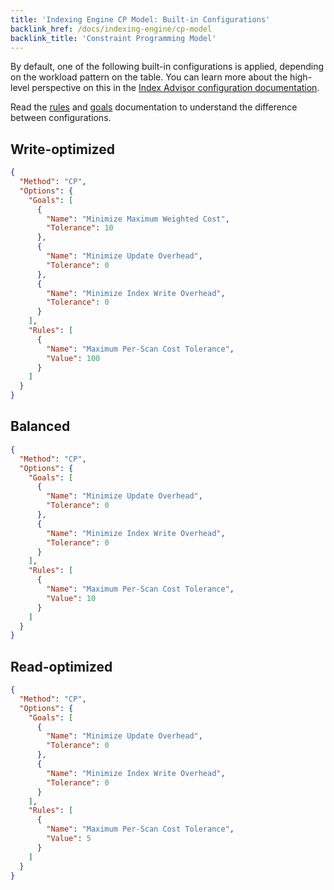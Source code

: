 ```yaml
---
title: 'Indexing Engine CP Model: Built-in Configurations'
backlink_href: /docs/indexing-engine/cp-model
backlink_title: 'Constraint Programming Model'
---
```


By default, one of the following built-in configurations is applied, depending
on the workload pattern on the table. You can learn more about the high-level
perspective on this in the [Index Advisor configuration documentation](/docs/index-advisor/configuration).

Read the [rules](rules) and [goals](goals) documentation to understand the difference between configurations.

## Write-optimized

```json
{
  "Method": "CP",
  "Options": {
    "Goals": [
      {
        "Name": "Minimize Maximum Weighted Cost",
        "Tolerance": 10
      },
      {
        "Name": "Minimize Update Overhead",
        "Tolerance": 0
      },
      {
        "Name": "Minimize Index Write Overhead",
        "Tolerance": 0
      }
    ],
    "Rules": [
      {
        "Name": "Maximum Per-Scan Cost Tolerance",
        "Value": 100
      }
    ]
  }
}
```

## Balanced

```json
{
  "Method": "CP",
  "Options": {
    "Goals": [
      {
        "Name": "Minimize Update Overhead",
        "Tolerance": 0
      },
      {
        "Name": "Minimize Index Write Overhead",
        "Tolerance": 0
      }
    ],
    "Rules": [
      {
        "Name": "Maximum Per-Scan Cost Tolerance",
        "Value": 10
      }
    ]
  }
}
```

## Read-optimized

```json
{
  "Method": "CP",
  "Options": {
    "Goals": [
      {
        "Name": "Minimize Update Overhead",
        "Tolerance": 0
      },
      {
        "Name": "Minimize Index Write Overhead",
        "Tolerance": 0
      }
    ],
    "Rules": [
      {
        "Name": "Maximum Per-Scan Cost Tolerance",
        "Value": 5
      }
    ]
  }
}
```
